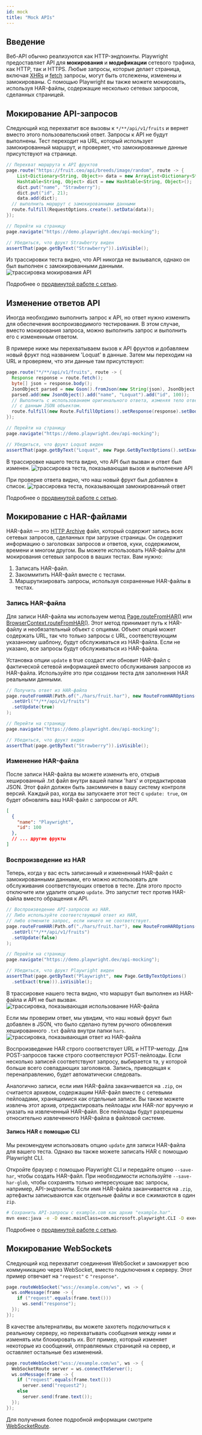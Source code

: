 ```yaml
---
id: mock
title: "Mock APIs"
---
```


## Введение

Веб-API обычно реализуются как HTTP-эндпоинты. Playwright предоставляет API для **мокирования** и **модификации** сетевого трафика, как HTTP, так и HTTPS. Любые запросы, которые делает страница, включая [XHRs](https://developer.mozilla.org/en-US/docs/Web/API/XMLHttpRequest) и [fetch](https://developer.mozilla.org/en-US/docs/Web/API/Fetch_API) запросы, могут быть отслежены, изменены и замокированы. С помощью Playwright вы также можете мокировать, используя HAR-файлы, содержащие несколько сетевых запросов, сделанных страницей.

## Мокирование API-запросов

Следующий код перехватит все вызовы к `*/**/api/v1/fruits` и вернет вместо этого пользовательский ответ. Запросы к API не будут выполнены. Тест переходит на URL, который использует замокированный маршрут, и проверяет, что замокированные данные присутствуют на странице.

```java
// Перехват маршрута к API фруктов
page.route("https://fruit.ceo/api/breeds/image/random", route -> {
    List<Dictionary<String, Object>> data = new ArrayList<Dictionary<String, Object>>();
    Hashtable<String, Object> dict = new Hashtable<String, Object>();
    dict.put("name", "Strawberry");
    dict.put("id", 21);
    data.add(dict);
  // выполнить маршрут с замокированными данными
  route.fulfill(RequestOptions.create().setData(data));
});

// Перейти на страницу
page.navigate("https://demo.playwright.dev/api-mocking");

// Убедиться, что фрукт Strawberry виден
assertThat(page.getByText("Strawberry")).isVisible();
```

Из трассировки теста видно, что API никогда не вызывался, однако он был выполнен с замокированными данными. ![трассировка мокирования API](https://github.com/microsoft/playwright/assets/13063165/3dc14cbf-c100-4efc-ac21-d7b52d698b53)

Подробнее о [продвинутой работе с сетью](./network.mdx).

## Изменение ответов API

Иногда необходимо выполнить запрос к API, но ответ нужно изменить для обеспечения воспроизводимого тестирования. В этом случае, вместо мокирования запроса, можно выполнить запрос и выполнить его с измененным ответом.

В примере ниже мы перехватываем вызов к API фруктов и добавляем новый фрукт под названием 'Loquat' в данные. Затем мы переходим на URL и проверяем, что эти данные там присутствуют:

```java
page.route("*/**/api/v1/fruits", route -> {
  Response response = route.fetch();
  byte[] json = response.body();
  JsonObject parsed = new Gson().fromJson(new String(json), JsonObject.class);
  parsed.add(new JsonObject().add("name", "Loquat").add("id", 100));
  // Выполнить с использованием оригинального ответа, изменяя тело ответа
  // с данным JSON объектом.
  route.fulfill(new Route.FulfillOptions().setResponse(response).setBody(parsed.toString()));
});

// Перейти на страницу
page.navigate("https://demo.playwright.dev/api-mocking");

// Убедиться, что фрукт Loquat виден
assertThat(page.getByText("Loquat", new Page.GetByTextOptions().setExact(true))).isVisible();
```

В трассировке нашего теста видно, что API был вызван и ответ был изменен. ![трассировка теста, показывающая вызов и выполнение API](https://github.com/microsoft/playwright/assets/13063165/8b8dd82d-1b3e-428e-871b-840581fed439)

При проверке ответа видно, что наш новый фрукт был добавлен в список. ![трассировка теста, показывающая замокированный ответ](https://github.com/microsoft/playwright/assets/13063165/03e6c87c-4ecc-47e8-9ca0-30fface25e9d)

Подробнее о [продвинутой работе с сетью](./network.mdx).

## Мокирование с HAR-файлами

HAR-файл — это [HTTP Archive](http://www.softwareishard.com/blog/har-12-spec/) файл, который содержит запись всех сетевых запросов, сделанных при загрузке страницы. Он содержит информацию о заголовках запросов и ответов, куки, содержимом, времени и многом другом. Вы можете использовать HAR-файлы для мокирования сетевых запросов в ваших тестах. Вам нужно:
1. Записать HAR-файл.
1. Закоммитить HAR-файл вместе с тестами.
1. Маршрутизировать запросы, используя сохраненные HAR-файлы в тестах.

### Запись HAR-файла

Для записи HAR-файла мы используем метод [Page.routeFromHAR()](/api/class-page.mdx#page-route-from-har) или [BrowserContext.routeFromHAR()](/api/class-browsercontext.mdx#browser-context-route-from-har). Этот метод принимает путь к HAR-файлу и необязательный объект с опциями. Объект опций может содержать URL, так что только запросы с URL, соответствующим указанному шаблону, будут обслуживаться из HAR-файла. Если не указано, все запросы будут обслуживаться из HAR-файла.

Установка опции `update` в true создаст или обновит HAR-файл с фактической сетевой информацией вместо обслуживания запросов из HAR-файла. Используйте это при создании теста для заполнения HAR реальными данными.

```java
// Получить ответ из HAR-файла
page.routeFromHAR(Path.of("./hars/fruit.har"), new RouteFromHAROptions()
  .setUrl("*/**/api/v1/fruits")
  .setUpdate(true)
);

// Перейти на страницу
page.navigate("https://demo.playwright.dev/api-mocking");

// Убедиться, что фрукт виден
assertThat(page.getByText("Strawberry")).isVisible();
```

### Изменение HAR-файла

После записи HAR-файла вы можете изменить его, открыв хешированный .txt файл внутри вашей папки 'hars' и отредактировав JSON. Этот файл должен быть закоммичен в вашу систему контроля версий. Каждый раз, когда вы запускаете этот тест с `update: true`, он будет обновлять ваш HAR-файл с запросом от API.

```json
[
  {
    "name": "Playwright",
    "id": 100
  },
  // ... другие фрукты
]
```

### Воспроизведение из HAR

Теперь, когда у вас есть записанный и измененный HAR-файл с замокированными данными, его можно использовать для обслуживания соответствующих ответов в тесте. Для этого просто отключите или удалите опцию `update`. Это запустит тест против HAR-файла вместо обращения к API.

```java
// Воспроизведение API-запросов из HAR.
// Либо используйте соответствующий ответ из HAR,
// либо отмените запрос, если ничего не соответствует.
page.routeFromHAR(Path.of("./hars/fruit.har"), new RouteFromHAROptions()
  .setUrl("*/**/api/v1/fruits")
  .setUpdate(false)
);

// Перейти на страницу
page.navigate("https://demo.playwright.dev/api-mocking");

// Убедиться, что фрукт Playwright виден
assertThat(page.getByText("Playwright", new Page.GetByTextOptions()
  .setExact(true))).isVisible();
```

В трассировке нашего теста видно, что маршрут был выполнен из HAR-файла и API не был вызван. ![трассировка, показывающая использование HAR-файла](https://github.com/microsoft/playwright/assets/13063165/1bd7ab66-ea4f-43c2-a4e5-ca17d4837ff1)

Если мы проверим ответ, мы увидим, что наш новый фрукт был добавлен в JSON, что было сделано путем ручного обновления хешированного `.txt` файла внутри папки `hars`. ![трассировка, показывающая ответ из HAR-файла](https://github.com/microsoft/playwright/assets/13063165/db3117fc-7b02-4973-9a51-29e213261a6a)

Воспроизведение HAR строго соответствует URL и HTTP-методу. Для POST-запросов также строго соответствуют POST-пейлоады. Если несколько записей соответствуют запросу, выбирается та, у которой больше всего совпадающих заголовков. Запись, приводящая к перенаправлению, будет автоматически следовать.

Аналогично записи, если имя HAR-файла заканчивается на `.zip`, он считается архивом, содержащим HAR-файл вместе с сетевыми пейлоадами, хранящимися как отдельные записи. Вы также можете извлечь этот архив, отредактировать пейлоады или HAR-лог вручную и указать на извлеченный HAR-файл. Все пейлоады будут разрешены относительно извлеченного HAR-файла в файловой системе.

#### Запись HAR с помощью CLI

Мы рекомендуем использовать опцию `update` для записи HAR-файла для вашего теста. Однако вы также можете записать HAR с помощью Playwright CLI.

Откройте браузер с помощью Playwright CLI и передайте опцию `--save-har`, чтобы создать HAR-файл. При необходимости используйте `--save-har-glob`, чтобы сохранять только интересующие вас запросы, например, API-эндпоинты. Если имя HAR-файла заканчивается на `.zip`, артефакты записываются как отдельные файлы и все сжимаются в один `zip`.

```bash
# Сохранить API-запросы с example.com как архив "example.har".
mvn exec:java -e -D exec.mainClass=com.microsoft.playwright.CLI -D exec.args="open --save-har=example.har --save-har-glob='**/api/**' https://example.com"
```

Подробнее о [продвинутой работе с сетью](./network.mdx).

## Мокирование WebSockets

Следующий код перехватит соединения WebSocket и замокирует всю коммуникацию через WebSocket, вместо подключения к серверу. Этот пример отвечает на `"request"` с `"response"`.

```java
page.routeWebSocket("wss://example.com/ws", ws -> {
  ws.onMessage(frame -> {
    if ("request".equals(frame.text()))
      ws.send("response");
  });
});
```

В качестве альтернативы, вы можете захотеть подключиться к реальному серверу, но перехватывать сообщения между ними и изменять или блокировать их. Вот пример, который изменяет некоторые из сообщений, отправляемых страницей на сервер, и оставляет остальные без изменений.

```java
page.routeWebSocket("wss://example.com/ws", ws -> {
  WebSocketRoute server = ws.connectToServer();
  ws.onMessage(frame -> {
    if ("request".equals(frame.text()))
      server.send("request2");
    else
      server.send(frame.text());
  });
});
```

Для получения более подробной информации смотрите [WebSocketRoute].


[APIRequest]: /api/class-apirequest.mdx "APIRequest"
[APIRequestContext]: /api/class-apirequestcontext.mdx "APIRequestContext"
[APIResponse]: /api/class-apiresponse.mdx "APIResponse"
[APIResponseAssertions]: /api/class-apiresponseassertions.mdx "APIResponseAssertions"
[Browser]: /api/class-browser.mdx "Browser"
[BrowserContext]: /api/class-browsercontext.mdx "BrowserContext"
[BrowserType]: /api/class-browsertype.mdx "BrowserType"
[CDPSession]: /api/class-cdpsession.mdx "CDPSession"
[Clock]: /api/class-clock.mdx "Clock"
[ConsoleMessage]: /api/class-consolemessage.mdx "ConsoleMessage"
[Dialog]: /api/class-dialog.mdx "Dialog"
[Download]: /api/class-download.mdx "Download"
[ElementHandle]: /api/class-elementhandle.mdx "ElementHandle"
[FileChooser]: /api/class-filechooser.mdx "FileChooser"
[FormData]: /api/class-formdata.mdx "FormData"
[Frame]: /api/class-frame.mdx "Frame"
[FrameLocator]: /api/class-framelocator.mdx "FrameLocator"
[JSHandle]: /api/class-jshandle.mdx "JSHandle"
[Keyboard]: /api/class-keyboard.mdx "Keyboard"
[Locator]: /api/class-locator.mdx "Locator"
[LocatorAssertions]: /api/class-locatorassertions.mdx "LocatorAssertions"
[Mouse]: /api/class-mouse.mdx "Mouse"
[Page]: /api/class-page.mdx "Page"
[PageAssertions]: /api/class-pageassertions.mdx "PageAssertions"
[Playwright]: /api/class-playwright.mdx "Playwright"
[PlaywrightAssertions]: /api/class-playwrightassertions.mdx "PlaywrightAssertions"
[PlaywrightException]: /api/class-playwrightexception.mdx "PlaywrightException"
[Request]: /api/class-request.mdx "Request"
[RequestOptions]: /api/class-requestoptions.mdx "RequestOptions"
[Response]: /api/class-response.mdx "Response"
[Route]: /api/class-route.mdx "Route"
[Selectors]: /api/class-selectors.mdx "Selectors"
[TimeoutError]: /api/class-timeouterror.mdx "TimeoutError"
[Touchscreen]: /api/class-touchscreen.mdx "Touchscreen"
[Tracing]: /api/class-tracing.mdx "Tracing"
[Video]: /api/class-video.mdx "Video"
[WebError]: /api/class-weberror.mdx "WebError"
[WebSocket]: /api/class-websocket.mdx "WebSocket"
[WebSocketFrame]: /api/class-websocketframe.mdx "WebSocketFrame"
[WebSocketRoute]: /api/class-websocketroute.mdx "WebSocketRoute"
[Worker]: /api/class-worker.mdx "Worker"
[Element]: https://developer.mozilla.org/en-US/docs/Web/API/element "Element"
[EvaluationArgument]: /evaluating.mdx#evaluation-argument "EvaluationArgument"
[Promise]: https://developer.mozilla.org/en-US/docs/Web/JavaScript/Reference/Global_Objects/Promise "Promise"
[iterator]: https://developer.mozilla.org/en-US/docs/Web/JavaScript/Reference/Iteration_protocols "Iterator"
[origin]: https://developer.mozilla.org/en-US/docs/Glossary/Origin "Origin"
[selector]: https://developer.mozilla.org/en-US/docs/Web/CSS/CSS_Selectors "selector"
[Serializable]: https://developer.mozilla.org/en-US/docs/Web/JavaScript/Reference/Global_Objects/JSON/stringify#Description "Serializable"
[UIEvent.detail]: https://developer.mozilla.org/en-US/docs/Web/API/UIEvent/detail "UIEvent.detail"
[UnixTime]: https://en.wikipedia.org/wiki/Unix_time "Unix Time"
[xpath]: https://developer.mozilla.org/en-US/docs/Web/XPath "xpath"

[boolean]: https://docs.oracle.com/javase/tutorial/java/nutsandbolts/datatypes.html "boolean"
[byte&#91;&#93;]: https://docs.oracle.com/javase/tutorial/java/nutsandbolts/datatypes.html "byte[]"
[Consumer]: https://docs.oracle.com/javase/8/docs/api/java/util/function/Consumer.html "Consumer"
[Date]: https://docs.oracle.com/javase/8/docs/api/java/util/Date.html "Date"
[double]: https://docs.oracle.com/javase/tutorial/java/nutsandbolts/datatypes.html "double"
[InputStream]: https://docs.oracle.com/javase/8/docs/api/java/io/InputStream.html "InputStream"
[int]: https://docs.oracle.com/javase/tutorial/java/nutsandbolts/datatypes.html "int"
[long]: https://docs.oracle.com/javase/tutorial/java/nutsandbolts/datatypes.html "long"
[JsonObject]: https://www.javadoc.io/doc/com.google.code.gson/gson/latest/com.google.gson/com/google/gson/JsonObject.html "JsonObject"
[List]: https://docs.oracle.com/javase/8/docs/api/java/util/List.html "List"
[Map]: https://docs.oracle.com/javase/8/docs/api/java/util/Map.html "Map"
[null]: https://docs.oracle.com/javase/specs/jls/se8/html/jls-3.html#jls-3.10.7 "null"
[Object]: https://docs.oracle.com/javase/8/docs/api/java/lang/Object.html "Object"
[Path]: https://docs.oracle.com/javase/8/docs/api/java/nio/file/Path.html "Path"
[Pattern]: https://docs.oracle.com/javase/8/docs/api/java/util/regex/Pattern.html "Pattern"
[Predicate]: https://docs.oracle.com/javase/8/docs/api/java/util/function/Predicate.html "Predicate"
[void]: https://docs.oracle.com/javase/tutorial/java/javaOO/methods.html "void"
[Runnable]: https://docs.oracle.com/javase/8/docs/api/java/lang/Runnable.html "Runnable"
[RuntimeException]: https://docs.oracle.com/javase/8/docs/api/java/lang/RuntimeException.html "RuntimeException"
[String]: https://docs.oracle.com/javase/8/docs/api/java/lang/String.html "String"

[all available image tags]: https://mcr.microsoft.com/en-us/product/playwright/java/about "all available image tags"
[Microsoft Artifact Registry]: https://mcr.microsoft.com/en-us/product/playwright/java/about "Microsoft Artifact Registry"
[Dockerfile.noble]: https://github.com/microsoft/playwright-java/blob/main/utils/docker/Dockerfile.noble "Dockerfile.noble"
